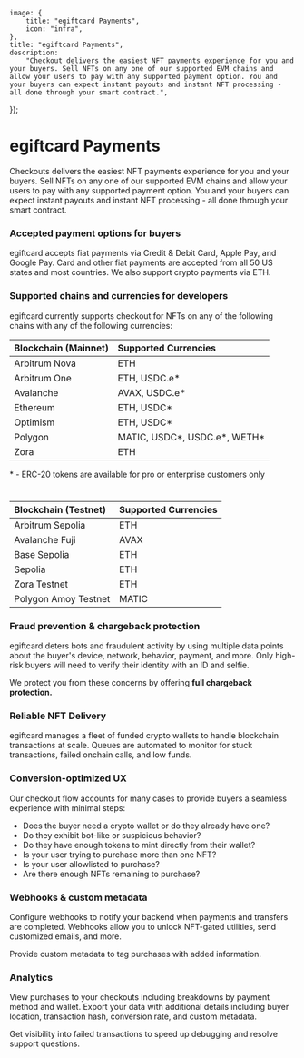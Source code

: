 
	image: {
		title: "egiftcard Payments",
		icon: "infra",
	},
	title: "egiftcard Payments",
	description:
		"Checkout delivers the easiest NFT payments experience for you and your buyers. Sell NFTs on any one of our supported EVM chains and allow your users to pay with any supported payment option. You and your buyers can expect instant payouts and instant NFT processing - all done through your smart contract.",
});

# egiftcard Payments

Checkouts delivers the easiest NFT payments experience for you and your buyers. Sell NFTs on any one of our supported EVM chains and allow your users to pay with
any supported payment option. You and your buyers can expect instant payouts and instant NFT processing - all done through your smart contract.

<DocImage src={checkoutsOverviewImage} alt="Checkouts Process Diagram" />

### Accepted payment options for buyers

egiftcard accepts fiat payments via Credit & Debit Card, Apple Pay, and Google Pay. Card and other fiat payments are accepted from all 50 US states and most countries. We also support crypto payments via ETH.

### Supported chains and currencies for developers

egiftcard currently supports checkout for NFTs on any of the following chains with any of the following currencies:

| Blockchain (Mainnet) | Supported Currencies            |
| :------------------- | :------------------------------ |
| Arbitrum Nova        | ETH                             |
| Arbitrum One         | ETH, USDC.e\*                   |
| Avalanche            | AVAX, USDC.e\*                  |
| Ethereum             | ETH, USDC\*                     |
| Optimism             | ETH, USDC\*                     |
| Polygon              | MATIC, USDC\*, USDC.e\*, WETH\* |
| Zora                 | ETH                             |

\* - ERC-20 tokens are available for pro or enterprise customers only

#

| Blockchain (Testnet) | Supported Currencies |
| :------------------- | :------------------- |
| Arbitrum Sepolia     | ETH                  |
| Avalanche Fuji       | AVAX                 |
| Base Sepolia	       | ETH                  |
| Sepolia              | ETH                  |
| Zora Testnet         | ETH                  |
| Polygon Amoy Testnet | MATIC                |

### Fraud prevention & chargeback protection

egiftcard deters bots and fraudulent activity by using multiple data points about the buyer's device, network, behavior, payment, and more. Only high-risk buyers will need to verify their identity with an ID and selfie.

We protect you from these concerns by offering **full chargeback protection.**

### Reliable NFT Delivery

egiftcard manages a fleet of funded crypto wallets to handle blockchain transactions at scale. Queues are automated to monitor for stuck transactions, failed onchain calls, and low funds.

### Conversion-optimized UX

Our checkout flow accounts for many cases to provide buyers a seamless experience with minimal steps:

- Does the buyer need a crypto wallet or do they already have one?
- Do they exhibit bot-like or suspicious behavior?
- Do they have enough tokens to mint directly from their wallet?
- Is your user trying to purchase more than one NFT?
- Is your user allowlisted to purchase?
- Are there enough NFTs remaining to purchase?

### Webhooks & custom metadata

Configure webhooks to notify your backend when payments and transfers are completed. Webhooks allow you to unlock NFT-gated utilities, send customized emails, and more.

Provide custom metadata to tag purchases with added information.

### Analytics

View purchases to your checkouts including breakdowns by payment method and wallet. Export your data with additional details including buyer location, transaction hash, conversion rate, and custom metadata.

Get visibility into failed transactions to speed up debugging and resolve support questions.
